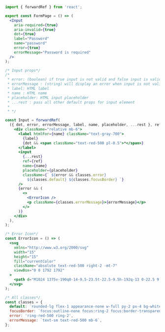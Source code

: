 ```jsx
import { forwardRef } from 'react';

export const FormPage = () => (
  <Input
    aria-required={true}
    aria-invalid={true}
    dot={true}
    label="Password"
    name="password"
    error={true}
    errorMessage="Password is required"
  />
);

/* Input props*/
/*
 * error: (boolean) if true input is not valid and false input is valid
 * errorMessage : (string) will display an error when input is not valid
 * label: HTML label
 * name : HTML name
 * placeholder: HTML input placeholder
 * ...rest : pass all other default props for input element
 *
 * */

const Input = forwardRef(
  ({ dot, error, errorMessage, label, name, placeholder, ...rest }, ref) => (
    <div className="relative mb-6">
      <label htmlFor={name} className="text-gray-700">
        {label}
        {dot && <span className="text-red-500 pl-0.5">*</span>}
      </label>
      <input
        {...rest}
        ref={ref}
        name={name}
        placeholder={placeholder}
        className={` ${error && classes.error}
          ${classes.default} ${classes.focusBorder} `}
      />
      {error && (
        <>
          <ErrorIcon />
          <p className={classes.errorMessage}>{errorMessage}</p>
        </>
      )}
    </div>
  ),
);

/* Error Icon*/
const ErrorIcon = () => (
  <svg
    xmlns="http://www.w3.org/2000/svg"
    width="15"
    height="15"
    fill="currentColor"
    className="absolute text-red-500 right-2 -mt-7"
    viewBox="0 0 1792 1792"
  >
    <path d="M1024 1375v-190q0-14-9.5-23.5t-22.5-9.5h-192q-13 0-22.5 9.5t-9.5 23.5v190q0 14 9.5 23.5t22.5 9.5h192q13 0 22.5-9.5t9.5-23.5zm-2-374l18-459q0-12-10-19-13-11-24-11h-220q-11 0-24 11-10 7-10 21l17 457q0 10 10 16.5t24 6.5h185q14 0 23.5-6.5t10.5-16.5zm-14-934l768 1408q35 63-2 126-17 29-46.5 46t-63.5 17h-1536q-34 0-63.5-17t-46.5-46q-37-63-2-126l768-1408q17-31 47-49t65-18 65 18 47 49z" />
  </svg>
);

/* All classes*/
const classes = {
  default: `rounded-lg flex-1 appearance-none w-full py-2 px-4 bg-white text-gray-700 placeholder-gray-400 shadow-sm text-base `,
  focusBorder: `focus:outline-none focus:ring-2 focus:border-transparent border border-gray-300 border-transparent`,
  error: 'ring-red-500 ring-2',
  errorMessage: `text-sm text-red-500 mb-6`,
};
```
